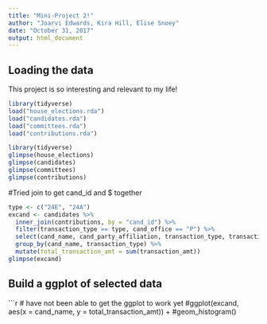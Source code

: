 ```yaml
---
title: "Mini-Project 2!"
author: "Joarvi Edwards, Kira Hill, Elise Snoey"
date: "October 31, 2017"
output: html_document
---
```



## Loading the data

This project is so interesting and relevant to my life!

```r
library(tidyverse)
load("house_elections.rda")
load("candidates.rda")
load("committees.rda")
load("contributions.rda")
```

```r
library(tidyverse)
glimpse(house_elections)
glimpse(candidates)
glimpse(committees)
glimpse(contributions)
```

#Tried join to get cand_id and $ together
```r
type <- c("24E", "24A")
excand <- candidates %>%
  inner_join(contributions, by = "cand_id") %>%
  filter(transaction_type == type, cand_office == "P") %>%
  select(cand_name, cand_party_affiliation, transaction_type, transaction_amt) %>%
  group_by(cand_name, transaction_type) %>%
  mutate(total_transaction_amt = sum(transaction_amt))
glimpse(excand)
```

## Build a ggplot of selected data
```r
# have not been able to get the ggplot to work yet
#ggplot(excand, aes(x = cand_name, y = total_transaction_amt)) +
  #geom_histogram()
